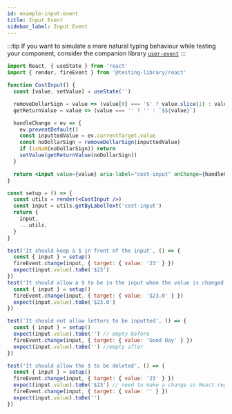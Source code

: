 ```yaml
---
id: example-input-event
title: Input Event
sidebar_label: Input Event
---
```


:::tip If you want to simulate a more natural typing behaviour while testing
your component, consider the companion library
[`user-event`](ecosystem-user-event.mdx) :::

```jsx
import React, { useState } from 'react'
import { render, fireEvent } from '@testing-library/react'

function CostInput() {
  const [value, setValue] = useState('')

  removeDollarSign = value => (value[0] === '$' ? value.slice(1) : value)
  getReturnValue = value => (value === '' ? '' : `$${value}`)

  handleChange = ev => {
    ev.preventDefault()
    const inputtedValue = ev.currentTarget.value
    const noDollarSign = removeDollarSign(inputtedValue)
    if (isNaN(noDollarSign)) return
    setValue(getReturnValue(noDollarSign))
  }

  return <input value={value} aria-label="cost-input" onChange={handleChange} />
}

const setup = () => {
  const utils = render(<CostInput />)
  const input = utils.getByLabelText('cost-input')
  return {
    input,
    ...utils,
  }
}

test('It should keep a $ in front of the input', () => {
  const { input } = setup()
  fireEvent.change(input, { target: { value: '23' } })
  expect(input.value).toBe('$23')
})
test('It should allow a $ to be in the input when the value is changed', () => {
  const { input } = setup()
  fireEvent.change(input, { target: { value: '$23.0' } })
  expect(input.value).toBe('$23.0')
})

test('It should not allow letters to be inputted', () => {
  const { input } = setup()
  expect(input.value).toBe('') // empty before
  fireEvent.change(input, { target: { value: 'Good Day' } })
  expect(input.value).toBe('') //empty after
})

test('It should allow the $ to be deleted', () => {
  const { input } = setup()
  fireEvent.change(input, { target: { value: '23' } })
  expect(input.value).toBe('$23') // need to make a change so React registers "" as a change
  fireEvent.change(input, { target: { value: '' } })
  expect(input.value).toBe('')
})
```
